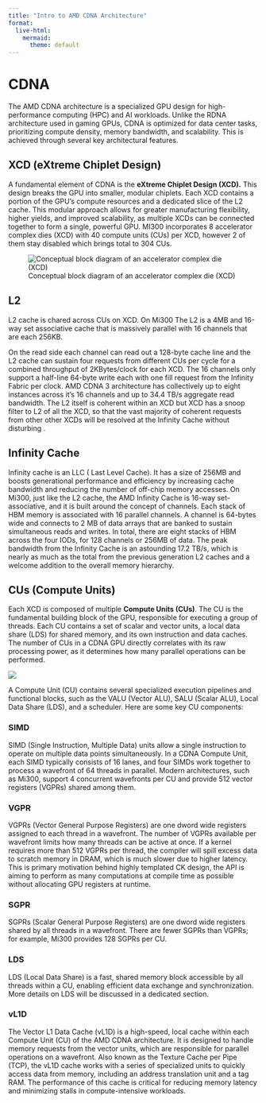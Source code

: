 ---
title: "Intro to AMD CDNA Architecture"
format:
  live-html:
    mermaid:
      theme: default
---

# CDNA

The AMD CDNA architecture is a specialized GPU design for high-performance 
computing (HPC) and AI workloads. Unlike the RDNA architecture used in 
gaming GPUs, CDNA is optimized for data center tasks, prioritizing compute 
density, memory bandwidth, and scalability. This is achieved through several 
key architectural features.

## XCD (eXtreme Chiplet Design)

A fundamental element of CDNA is the **eXtreme Chiplet Design (XCD).**
This design breaks the GPU into smaller, modular chiplets. 
Each XCD contains a portion of the GPU's compute resources and a dedicated 
slice of the L2 cache. This modular approach allows for greater manufacturing 
flexibility, higher yields, and improved scalability, as multiple XCDs can be 
connected together to form a single, powerful GPU. 
MI300 incorporates 8 accelerator complex dies (XCD)  with 40 compute units (CUs)
per XCD, however 2 of them stay disabled which brings total to 304 CUs.

![Conceptual block diagram of an accelerator complex die (XCD)](01-xcd.png)

## L2
L2 cache is chared across CUs on XCD.
On Mi300 The L2 is a 4MB and 16-way set associative cache that is massively parallel with 16 channels that are each
256KB. 

On the read side each channel can read out a 128-byte cache line and the L2
cache can sustain four requests from different CUs per cycle for a combined throughput of 2KBytes/clock for
each XCD. The 16 channels only support a half-line 64-byte write each with one fill request from the Infinity
Fabric per clock. AMD CDNA 3 architecture has collectively up to eight instances across it's 16 channels
 and up to 34.4 TB/s aggregate read bandwidth.  The L2 itself is coherent
within an XCD but XCD has a snoop filter to  L2 of all the XCD, so that the vast
majority of coherent requests from other other XCDs will be resolved at the Infinity Cache without disturbing .

## Infinity Cache
Infinity cache is an LLC ( Last Level Cache). It has a size of 256MB and boosts 
generational performance and efficiency by increasing cache bandwidth and reducing 
the number of off-chip memory accesses. 
On Mi300, just like the L2 cache, the AMD Infinity Cache is 16-way set-associative, and it is 
built around the concept of channels. 
Each stack of HBM memory is associated with 16 parallel channels. 
A channel is 64-bytes wide and connects to 2 MB of data arrays that are banked 
to sustain simultaneous reads and writes. In total, there are
eight stacks of HBM across the four IODs, for 128 channels or 256MB of data. 
The peak bandwidth from the
Infinity Cache is an astounding 17.2 TB/s, which is nearly as much as the total
 from the previous generation L2 caches and a welcome addition to the overall memory hierarchy.

## CUs (Compute Units)
Each XCD is composed of multiple **Compute Units (CUs)**. 
The CU is the fundamental building block of the GPU, responsible for 
executing a group of threads. Each CU contains a set of scalar and vector units,
a local data share (LDS) for shared memory, and its own instruction and 
data caches. The number of CUs in a CDNA GPU directly correlates with its raw
processing power, as it determines how many parallel operations can be performed.

![](https://rocm.docs.amd.com/projects/rocprofiler-compute/en/latest/_images/gcn_compute_unit.png)

A Compute Unit (CU) contains several specialized execution pipelines and functional blocks, 
such as the VALU (Vector ALU), SALU (Scalar ALU), Local Data Share (LDS),
 and a scheduler. Here are some key CU components:

### SIMD
SIMD (Single Instruction, Multiple Data) units allow a single instruction to operate on multiple data points simultaneously.
 In a CDNA Compute Unit, each SIMD typically consists of 16 lanes, and four SIMDs work together to process a wavefront of 64 threads 
 in parallel. Modern architectures, such as Mi300, support 4 concurrent wavefronts per CU and provide 512 vector registers (VGPRs) shared among them.

### VGPR
VGPRs (Vector General Purpose Registers) are one dword wide registers assigned to each thread in a wavefront. 
The number of VGPRs available per wavefront limits how many threads can be active at once. If a kernel requires more than 512 VGPRs per thread,
 the compiler will spill excess data to scratch memory in DRAM, which is much slower due to higher latency.
 This is primary motivation behind highly templated CK design, the API is aiming to perform as many computations 
 at compile time as possible without allocating  GPU registers at runtime.

### SGPR
SGPRs (Scalar General Purpose Registers) are one dword wide registers shared by all threads in a wavefront. 
There are fewer SGPRs than VGPRs; for example, Mi300 provides 128 SGPRs per CU.

### LDS
LDS (Local Data Share) is a fast, shared memory block accessible by all threads within a CU, enabling efficient 
data exchange and synchronization. More details on LDS will be discussed in a dedicated section.

### vL1D
The Vector L1 Data Cache (vL1D) is a high-speed, local cache within each Compute Unit (CU) of the AMD CDNA architecture. 
It is designed to handle memory requests from the vector units, which are responsible for parallel operations on a wavefront. 
Also known as the Texture Cache per Pipe (TCP), the vL1D cache works with a series of specialized units to quickly access 
data from memory, including an address translation unit and a tag RAM. The performance of this cache is critical for reducing
memory latency and minimizing stalls in compute-intensive workloads.